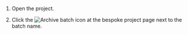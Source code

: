1. Open the project.

1. Click the <img src="https://tlkfrontprod.azureedge.net/portal-production/static/uploaded/images/1684307944358/1684307944358_original_svg.svg" alt="Archive batch" /> icon at the bespoke project page next to the batch name.